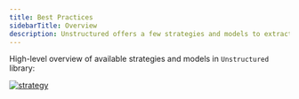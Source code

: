 ```yaml
---
title: Best Practices 
sidebarTitle: Overview
description: Unstructured offers a few strategies and models to extract document information. These best practices are intended to provide guidelines to configure the `strategy` and `model` configurations to optimize document information extraction.
---
```


High-level overview of available strategies and models in `Unstructured` library:

[![strategy](https://unstructured-io.github.io/unstructured/_images/strategy.png)](https://unstructured-io.github.io/unstructured/_images/strategy.png)
